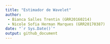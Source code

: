 ---
title: "Estimador de Wavelet"
author: 
 - Bianca Salles Trentin (GRR20160214)
 - Nicole Sofia Herman Marques (GRR20170387)
date: "`r Sys.Date()`"
output: github_document
---

## 
